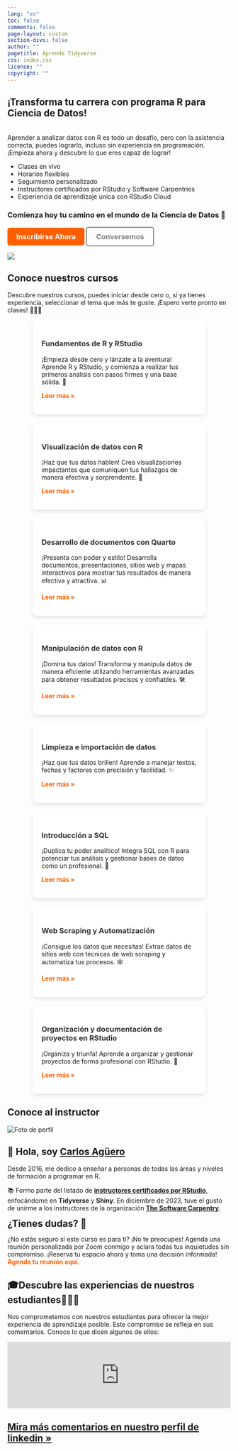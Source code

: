 ```yaml
---
lang: "es"
toc: false
comments: false
page-layout: custom
section-divs: false
author: ""
pagetitle: Aprende Tidyverse
css: index.css
license: ""
copyright: ""
---
```


::: hero-banner
::: content-block
::: hero-text
# ¡Transforma tu carrera con programa R para Ciencia de Datos!
<br>
Aprender a analizar datos con R es todo un desafío, pero con la asistencia correcta, puedes lograrlo, incluso sin experiencia en programación. ¡Empieza ahora y descubre lo que eres capaz de lograr!

+ Clases en vivo
+ Horarios flexibles
+ Seguimiento personalizado
+ Instructores certificados por RStudio y Software Carpentries
+ Experiencia de aprendizaje única con RStudio Cloud

### Comienza hoy tu camino en el mundo de la Ciencia de Datos 🚀

::: hero-buttons
<a href="https://aprendetidyverse.com/courses/fundamentos_R.html" style="background-color: #FF5F00; color: white; padding: 10px 20px; border: none; border-radius: 5px; text-decoration: none; font-size: 16px; font-weight: bold; display: inline-block; cursor: pointer; transition: background-color 0.3s ease;">Inscribirse Ahora</a>
<a href="https://cal.com/aprendetidyverse/sesiones-1-1-con-el-instructor" style="background-color: transparent; color: grey; padding: 10px 20px; border: 2px solid grey; border-radius: 5px; text-decoration: none; font-size: 16px; font-weight: bold; display: inline-block; cursor: pointer; transition: color 0.3s ease;">Conversemos</a>
:::
:::


::: hero-animation
![](images/rstudio-desktop-screen.png)
:::
:::
:::

::: content-block

## Conoce nuestros cursos

Descubre nuestros cursos, puedes iniciar desde cero o, si ya tienes experiencia, seleccionar el tema que más te guste. ¡Espero verte pronto en clases! 👩🏻‍💻



::: features

<div style="max-width: 1200px; margin: 0 auto; display: flex; flex-wrap: wrap; gap: 20px; justify-content: center;">
<div style="background: white; border-radius: 10px; box-shadow: 0 4px 8px rgba(0, 0, 0, 0.1); padding: 20px; width: 100%; max-width: 350px;">
<h3 style="color: #333;">Fundamentos de R y RStudio</h3>
<p>¡Empieza desde cero y lánzate a la aventura! Aprende R y RStudio, y comienza a realizar tus primeros análisis con pasos firmes y una base sólida. 🚀</p>
<a href="https://aprendetidyverse.com/courses/fundamentos_R.html" style="color: #FF5F00; text-decoration: none; font-weight: bold;">Leer más »</a>
</div>
<div style="background: white; border-radius: 10px; box-shadow: 0 4px 8px rgba(0, 0, 0, 0.1); padding: 20px; width: 100%; max-width: 350px;">
<h3 style="color: #333;">Visualización de datos con R</h3>
<p>¡Haz que tus datos hablen! Crea visualizaciones impactantes que comuniquen tus hallazgos de manera efectiva y sorprendente. 🌟</p>
<a href="https://aprendetidyverse.com/courses/visualizacion_datos_R.html" style="color: #FF5F00; text-decoration: none; font-weight: bold;">Leer más »</a>
</div>
<div style="background: white; border-radius: 10px; box-shadow: 0 4px 8px rgba(0, 0, 0, 0.1); padding: 20px; width: 100%; max-width: 350px;">
<h3 style="color: #333;">Desarrollo de documentos con Quarto</h3>
<p>¡Presenta con poder y estilo! Desarrolla documentos, presentaciones, sitios web y mapas interactivos para mostrar tus resultados de manera efectiva y atractiva. 📊</p>
<a href="https://aprendetidyverse.com/courses/documentos_con_quarto.html" style="color: #FF5F00; text-decoration: none; font-weight: bold;">Leer más »</a>
</div>
<div style="background: white; border-radius: 10px; box-shadow: 0 4px 8px rgba(0, 0, 0, 0.1); padding: 20px; width: 100%; max-width: 350px;">
<h3 style="color: #333;">Manipulación de datos con R</h3>
<p>¡Domina tus datos! Transforma y manipula datos de manera eficiente utilizando herramientas avanzadas para obtener resultados precisos y confiables. 🛠️</p>
<a href="https://aprendetidyverse.com/courses/manipulacion_datos_R.html" style="color: #FF5F00; text-decoration: none; font-weight: bold;">Leer más »</a>
</div>
<div style="background: white; border-radius: 10px; box-shadow: 0 4px 8px rgba(0, 0, 0, 0.1); padding: 20px; width: 100%; max-width: 350px;">
<h3 style="color: #333;">Limpieza e importación de datos</h3>
<p>¡Haz que tus datos brillen! Aprende a manejar textos, fechas y factores con precisión y facilidad. ✨</p>
<a href="https://aprendetidyverse.com/courses/limpieza_importacion.html" style="color: #FF5F00; text-decoration: none; font-weight: bold;">Leer más »</a>
</div>
<div style="background: white; border-radius: 10px; box-shadow: 0 4px 8px rgba(0, 0, 0, 0.1); padding: 20px; width: 100%; max-width: 350px;">
<h3 style="color: #333;">Introducción a SQL</h3>
<p>¡Duplica tu poder analítico! Integra SQL con R para potenciar tus análisis y gestionar bases de datos como un profesional. 🔗</p>
<a href="https://aprendetidyverse.com/courses/introduccion_sql.html" style="color: #FF5F00; text-decoration: none; font-weight: bold;">Leer más »</a>
</div>
<div style="background: white; border-radius: 10px; box-shadow: 0 4px 8px rgba(0, 0, 0, 0.1); padding: 20px; width: 100%; max-width: 350px;">
<h3 style="color: #333;">Web Scraping y Automatización</h3>
<p>¡Consigue los datos que necesitas! Extrae datos de sitios web con técnicas de web scraping y automatiza tus procesos. 🕸️</p>
<a href="https://aprendetidyverse.com/courses/web_scraping.html" style="color: #FF5F00; text-decoration: none; font-weight: bold;">Leer más »</a>
</div>
<div style="background: white; border-radius: 10px; box-shadow: 0 4px 8px rgba(0, 0, 0, 0.1); padding: 20px; width: 100%; max-width: 350px;">
<h3 style="color: #333;">Organización y documentación de proyectos en RStudio</h3>
<p>¡Organiza y triunfa! Aprende a organizar y gestionar proyectos de forma profesional con RStudio. 📁</p>
<a href="https://aprendetidyverse.com/courses/desarrollo_proyectos_R.html" style="color: #FF5F00; text-decoration: none; font-weight: bold;">Leer más »</a>
</div>
</div>

:::
:::

::: content-block
## Conoce al instructor

<div class="container">
<div class="image-container">
<img src="me.png" alt="Foto de perfil" class="profile-image">
</div>
<div class="text-container">
<h2>👋 Hola, soy <a href="https://www.linkedin.com/in/carlos-aguero-cr" class="profile-link">Carlos Agüero</a></h2>
<p>Desde 2016, me dedico a enseñar a personas de todas las áreas y niveles de formación a programar en R.</p>
<p>📚 Formo parte del listado de <a href="https://education.rstudio.com/trainers/" class="profile-link"><strong>instructores certificados por RStudio</strong></a>, enfocándome en <strong>Tidyverse</strong> y <strong>Shiny</strong>. En diciembre de 2023, tuve el gusto de unirme a los instructores de la organización <a href="https://www.software-carpentry.org" class="profile-link"><strong>The Software Carpentry</strong></a>.</p>
</div>
</div>



<h2 style="margin: 0">¿Tienes dudas? 🤔</h2>

¿No estás seguro si este curso es para ti? ¡No te preocupes! Agenda una reunión personalizada por Zoom conmigo y aclara todas tus inquietudes sin compromiso. ¡Reserva tu espacio ahora y toma una decisión informada! <a href="https://cal.com/aprendetidyverse/reuniones-1h" style="text-decoration: none; color: #FF5F00;">**Agenda tu reunión aquí**</a>.

:::


::: content-block


## 🎓Descubre las experiencias de nuestros estudiantes👩🏻‍💻

Nos comprometemos con nuestros estudiantes para ofrecer la mejor experiencia de aprendizaje posible. Este compromiso se refleja en sus comentarios. Conoce lo que dicen algunos de ellos:

<script type="text/javascript" src="https://testimonial.to/js/iframeResizer.min.js"></script>
<iframe id='testimonialto-r-para-ciencia-de-datos-tag-all-light' src="https://embed-v2.testimonial.to/w/r-para-ciencia-de-datos?theme=light&card=large&loadMore=on&initialCount=20&randomize=on&tag=all" frameborder="0" scrolling="no" width="100%"></iframe>
<script type="text/javascript">iFrameResize({log: false, checkOrigin: false}, '#testimonialto-r-para-ciencia-de-datos-tag-all-light');</script>

::: learn-more
## [Mira más comentarios en nuestro perfil de linkedin »](https://www.linkedin.com/in/carlos-aguero-cr/details/recommendations)
:::
:::
